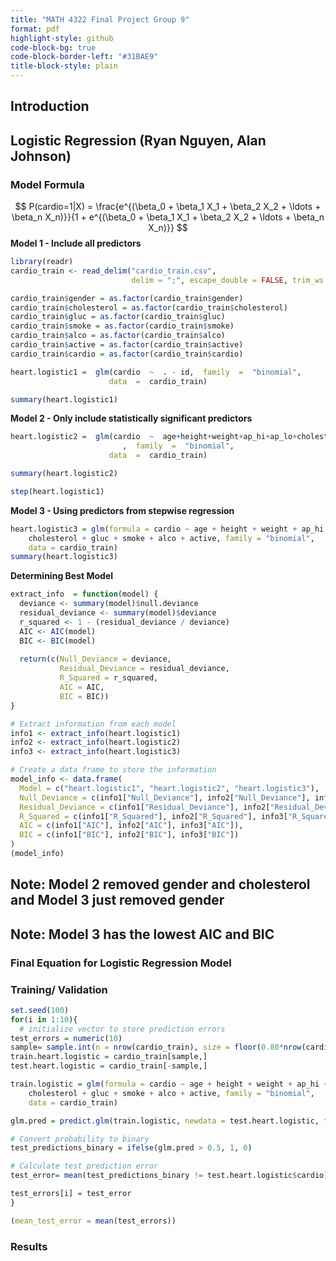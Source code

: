 ```yaml
---
title: "MATH 4322 Final Project Group 9"
format: pdf
highlight-style: github
code-block-bg: true
code-block-border-left: "#31BAE9"
title-block-style: plain
---
```


## Introduction

## Logistic Regression (Ryan Nguyen, Alan Johnson)

\textcolor{red}{Paragraph explaining why we are using logistic regression models and the advantages and disadvantages of the model.}

### Model Formula

```{=html}
<!--

\begin{align}
P(\text{cardio}=1|X) = \frac{
&(\beta_0 + \beta_1 \times \text{age}+ \beta_2 \times \text{height}  + \beta_3 \times \text{weight} \\
&+ \beta_4 \times \text{gender} + \beta_5 \times \text{ap\_hi} + \beta_6 \times \text{ap\_lo} \\
&+ \beta_7 \times \text{cholesterol} + \beta_8 \times \text{gluc} + \beta_9 \times \text{smoke} \\
&+ \beta_{10} \times \text{alco} + \beta_{11} \times \text{active} + \beta_{12} \times \text{cardio})}{1 + e^{\beta_0 + \beta_1 \times \text{age}+ \beta_2 \times \text{height}  + \beta_3 \times \text{weight} \\
&+ \beta_4 \times \text{gender} + \beta_5 \times \text{ap\_hi} + \beta_6 \times \text{ap\_lo} \\
&+ \beta_7 \times \text{cholesterol} + \beta_8 \times \text{gluc} + \beta_9 \times \text{smoke} \\
&+ \beta_{10} \times \text{alco} + \beta_{11} \times \text{active} + \beta_{12} \times \text{cardio}}}
\end{align}-->
```
$$
P(cardio=1|X) = \frac{e^{(\beta_0 + \beta_1 X_1 + \beta_2 X_2 + \ldots + \beta_n X_n)}}{1 + e^{(\beta_0 + \beta_1 X_1 + \beta_2 X_2 + \ldots + \beta_n X_n)}}
$$ **Model 1 - Include all predictors**

```r
library(readr)
cardio_train <- read_delim("cardio_train.csv",
                           delim = ";", escape_double = FALSE, trim_ws = TRUE)

cardio_train$gender = as.factor(cardio_train$gender)
cardio_train$cholesterol = as.factor(cardio_train$cholesterol)
cardio_train$gluc = as.factor(cardio_train$gluc)
cardio_train$smoke = as.factor(cardio_train$smoke)
cardio_train$alco = as.factor(cardio_train$alco)
cardio_train$active = as.factor(cardio_train$active)
cardio_train$cardio = as.factor(cardio_train$cardio)

heart.logistic1 =  glm(cardio  ~  . - id,  family  =  "binomial",
                      data  =  cardio_train)

summary(heart.logistic1)

```

\textcolor{red}{Paragraph explaining which predictors are significant (look at significance table output)}

**Model 2 - Only include statistically significant predictors**

```r
heart.logistic2 =  glm(cardio  ~  age+height+weight+ap_hi+ap_lo+cholesterol+smoke+alco+active
                         ,  family  =  "binomial",
                      data  =  cardio_train)

summary(heart.logistic2)
```

```r
step(heart.logistic1)
```

**Model 3 - Using predictors from stepwise regression**

\textcolor{red}{Paragraph explaining the results of stepwise regression}

```r
heart.logistic3 = glm(formula = cardio ~ age + height + weight + ap_hi + ap_lo + 
    cholesterol + gluc + smoke + alco + active, family = "binomial", 
    data = cardio_train)
summary(heart.logistic3)
```

**Determining Best Model**
```r
extract_info  = function(model) {
  deviance <- summary(model)$null.deviance
  residual_deviance <- summary(model)$deviance
  r_squared <- 1 - (residual_deviance / deviance)
  AIC <- AIC(model)
  BIC <- BIC(model)
  
  return(c(Null_Deviance = deviance,
           Residual_Deviance = residual_deviance,
           R_Squared = r_squared,
           AIC = AIC,
           BIC = BIC))
}

# Extract information from each model
info1 <- extract_info(heart.logistic1)
info2 <- extract_info(heart.logistic2)
info3 <- extract_info(heart.logistic3)

# Create a data frame to store the information
model_info <- data.frame(
  Model = c("heart.logistic1", "heart.logistic2", "heart.logistic3"),
  Null_Deviance = c(info1["Null_Deviance"], info2["Null_Deviance"], info3["Null_Deviance"]),
  Residual_Deviance = c(info1["Residual_Deviance"], info2["Residual_Deviance"], info3["Residual_Deviance"]),
  R_Squared = c(info1["R_Squared"], info2["R_Squared"], info3["R_Squared"]),
  AIC = c(info1["AIC"], info2["AIC"], info3["AIC"]),
  BIC = c(info1["BIC"], info2["BIC"], info3["BIC"])
)
(model_info)
```
## Note: Model 2 removed gender and cholesterol and Model 3 just removed gender
## Note: Model 3 has the lowest AIC and BIC

### Final Equation for Logistic Regression Model

> \textcolor{blue}{Insert latex equation here}

### Training/ Validation

```r
set.seed(100)
for(i in 1:10){
  # initialize vector to store prediction errors
test_errors = numeric(10)
sample= sample.int(n = nrow(cardio_train), size = floor(0.80*nrow(cardio_train)))
train.heart.logistic = cardio_train[sample,]
test.heart.logistic = cardio_train[-sample,]

train.logistic = glm(formula = cardio ~ age + height + weight + ap_hi + ap_lo + 
    cholesterol + gluc + smoke + alco + active, family = "binomial", 
    data = cardio_train)

glm.pred = predict.glm(train.logistic, newdata = test.heart.logistic, type = "response")

# Convert probability to binary
test_predictions_binary = ifelse(glm.pred > 0.5, 1, 0)

# Calculate test prediction error
test_error= mean(test_predictions_binary != test.heart.logistic$cardio)

test_errors[i] = test_error
}

(mean_test_error = mean(test_errors))
```

\textcolor{red}{Paragraph explaining the the procedure above and the mean error rate}

### Results

> \textcolor{blue}{Insert graphics}

\textcolor{red}{Two paragraphs to provide the interpretation of results and your conclusions as it pertains to the original overall question.}

